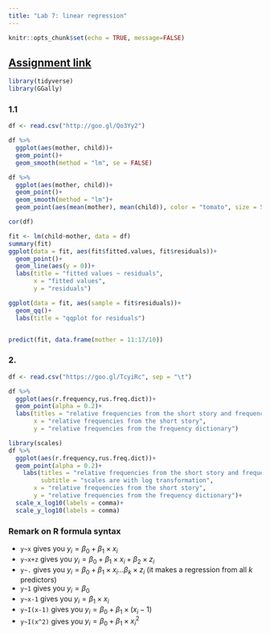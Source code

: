 ```yaml
---
title: "Lab 7: linear regression"
---
```


```r
knitr::opts_chunk$set(echo = TRUE, message=FALSE)
```

## [Assignment link](https://goo.gl/forms/b2zXpiU6BGYo4zZe2)

```r
library(tidyverse)
library(GGally)
```

### 1.1
```r
df <- read.csv("http://goo.gl/Qo3Yy2")

df %>%
  ggplot(aes(mother, child))+
  geom_point()+
  geom_smooth(method = "lm", se = FALSE)

df %>%
  ggplot(aes(mother, child))+
  geom_point()+
  geom_smooth(method = "lm")+
  geom_point(aes(mean(mother), mean(child)), color = "tomato", size = 5)

cor(df)

fit <- lm(child~mother, data = df)
summary(fit)
ggplot(data = fit, aes(fit$fitted.values, fit$residuals))+
  geom_point()+
  geom_line(aes(y = 0))+
  labs(title = "fitted values ~ residuals",
       x = "fitted values",
       y = "residuals")

ggplot(data = fit, aes(sample = fit$residuals))+
  geom_qq()+
  labs(title = "qqplot for residuals")


predict(fit, data.frame(mother = 11:17/10))
```

### 2.
```r
df <- read.csv("https://goo.gl/TcyiRc", sep = "\t")

df %>% 
  ggplot(aes(r.frequency,rus.freq.dict))+
  geom_point(alpha = 0.2)+
  labs(titles = "relative frequencies from the short story and frequency dictionary",
       x = "relative frequencies from the short story",
       y = "relative frequencies from the frequency dictionary")

library(scales)
df %>% 
  ggplot(aes(r.frequency,rus.freq.dict))+
  geom_point(alpha = 0.2)+
    labs(titles = "relative frequencies from the short story and frequency dictionary",
         subtitle = "scales are with log transformation",
       x = "relative frequencies from the short story",
       y = "relative frequencies from the frequency dictionary")+
  scale_x_log10(labels = comma)+
  scale_y_log10(labels = comma)
```

### Remark on R formula syntax

* `y~x` gives you $y_i=\beta_0+\beta_1\times x_i$
* `y~x+z` gives you $y_i=\beta_0+\beta_1\times x_i+\beta_2\times z_i$
* `y~.` gives you $y_i=\beta_0+\beta_1\times x_i \dots \beta_k\times z_i$ (it makes a regression from all $k$ predictors)
* `y~1` gives you $y_i=\beta_0$
* `y~x-1` gives you $y_i=\beta_1\times x_i$
* `y~I(x-1)` gives you $y_i=\beta_0+\beta_1\times (x_i-1)$
* `y~I(x^2)` gives you $y_i=\beta_0+\beta_1\times x_i^2$